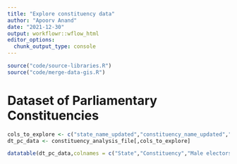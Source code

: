 ```yaml
---
title: "Explore constituency data"
author: "Apoorv Anand"
date: "2021-12-30"
output: workflowr::wflow_html
editor_options:
  chunk_output_type: console
---
```


```r
source("code/source-libraries.R")
source("code/merge-data-gis.R")
```

# Dataset of Parliamentary Constituencies

```r

cols_to_explore <- c("state_name_updated","constituency_name_updated","elector_General_m","elector_General_w","voter_General_m","voter_General_w","candidate_Contested_m","candidate_Contested_w","polling_percentage","result_margin","votes_Total Valid Votes Polled","constituency_type_updated","margin_ratio","median_age")
dt_pc_data <- constituency_analysis_file[,cols_to_explore]

datatable(dt_pc_data,colnames = c("State","Constituency","Male electors","Female electors","Male votes","Female votes","Male candidates","Female candidates","Polling percent","Result margin","Total valid votes","Constituency type","Margin Ratio","Median age of candidates"),fillContainer = TRUE,filter = "top",options = list("pageLength" = 25))

```

